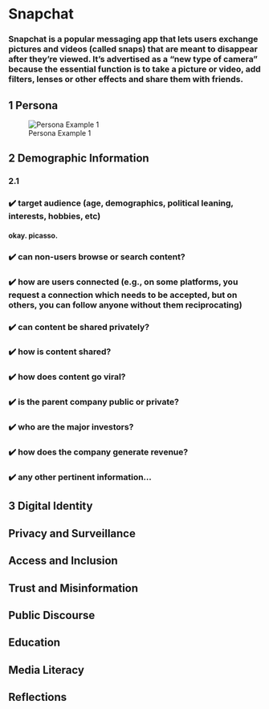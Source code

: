 # Snapchat
### Snapchat is a popular messaging app that lets users exchange pictures and videos (called snaps) that are meant to disappear after they're viewed. It's advertised as a "new type of camera" because the essential function is to take a picture or video, add filters, lenses or other effects and share them with friends.

## 1 Persona {-}
![Persona Example 1](assets/snapchat/persona1.png)

## 2 Demographic Information {-}

### 2.1
### ✔️ target audience (age, demographics, political leaning, interests, hobbies, etc)
#### okay. picasso.

### ✔️ can non-users browse or search content?

### ✔️ how are users connected (e.g., on some platforms, you request a connection which needs to be accepted, but on others, you can follow anyone without them reciprocating)

### ✔️ can content be shared privately?

### ✔️ how is content shared?

### ✔️ how does content go viral?

### ✔️ is the parent company public or private?

### ✔️ who are the major investors?

### ✔️ how does the company generate revenue?

### ✔️ any other pertinent information…


## 3 Digital Identity {-}



## Privacy and Surveillance {-}

## Access and Inclusion {-}

## Trust and Misinformation {-}

## Public Discourse {-}

## Education {-}

## Media Literacy {-}

## Reflections {-}
